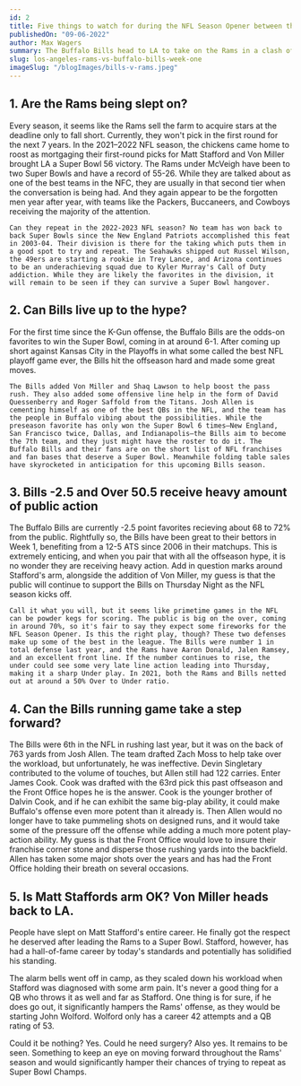 ```yaml
---
id: 2
title: Five things to watch for during the NFL Season Opener between the Buffalo Bills vs Los Angeles Rams
publishedOn: "09-06-2022"
author: Max Wagers
summary: The Buffalo Bills head to LA to take on the Rams in a clash of the Super Bowl 56 Champs against the 2022-2023 Super Bowl favorite Buffalo Bills.
slug: los-angeles-rams-vs-buffalo-bills-week-one
imageSlug: "/blogImages/bills-v-rams.jpeg"
---
```


<h2 style={{ backgroundColor: "black", color: "white", padding: "20px" }}>
  1. Are the Rams being slept on?
</h2>
<div style={{ fontFamily: "monospace", margin: "0 24px" }}>
    Every season, it seems like the Rams sell the farm to acquire stars at the deadline only to fall short. Currently, they won't pick in the first round for the next 7 years. In the 2021–2022 NFL season, the chickens came home to roost as mortgaging their first-round picks for Matt Stafford and Von Miller brought LA a Super Bowl 56 victory. The Rams under McVeigh have been to two Super Bowls and have a record of 55-26. While they are talked about as one of the best teams in the NFC, they are usually in that second tier when the conversation is being had. And they again appear to be the forgotten men year after year, with teams like the Packers, Buccaneers, and Cowboys receiving the majority of the attention.

    Can they repeat in the 2022-2023 NFL season? No team has won back to back Super Bowls since the New England Patriots accomplished this feat in 2003-04. Their division is there for the taking which puts them in a good spot to try and repeat. The Seahawks shipped out Russel Wilson, the 49ers are starting a rookie in Trey Lance, and Arizona continues to be an underachieving squad due to Kyler Murray's Call of Duty addiction. While they are likely the favorites in the division, it will remain to be seen if they can survive a Super Bowl hangover.

</div>

<h2 style={{ backgroundColor: "black", color: "white", padding: "20px" }}>
  2. Can Bills live up to the hype?
</h2>
<div style={{ fontFamily: "monospace", margin: "0 24px" }}>
   For the first time since the K-Gun offense, the Buffalo Bills are the odds-on favorites to win the Super Bowl, coming in at around 6-1. After coming up short against Kansas City in the Playoffs in what some called the best NFL playoff game ever, the Bills hit the offseason hard and made some great moves.

    The Bills added Von Miller and Shaq Lawson to help boost the pass rush. They also added some offensive line help in the form of David Quessenberry and Roger Saffold from the Titans. Josh Allen is cementing himself as one of the best QBs in the NFL, and the team has the people in Buffalo vibing about the possibilities. While the preseason favorite has only won the Super Bowl 6 times—New England, San Francisco twice, Dallas, and Indianapolis—the Bills aim to become the 7th team, and they just might have the roster to do it. The Buffalo Bills and their fans are on the short list of NFL franchises and fan bases that deserve a Super Bowl. Meanwhile folding table sales have skyrocketed in anticipation for this upcoming Bills season.

</div>

<h2 style={{ backgroundColor: "black", color: "white", padding: "20px" }}>
  3. Bills -2.5 and Over 50.5 receive heavy amount of public action
</h2>
<div style={{ fontFamily: "monospace", margin: "0 24px" }}>
    The Buffalo Bills are currently -2.5 point favorites recieving about 68 to 72% from the public. Rightfully so, the Bills have been great to their bettors in Week 1, benefiting from a 12-5 ATS since 2006 in their matchups. This is extremely enticing, and when you pair that with all the offseason hype, it is no wonder they are receiving heavy action. Add in question marks around Stafford's arm, alongside the addition of Von Miller, my guess is that the public will continue to support the Bills on Thursday Night as the NFL season kicks off.

    Call it what you will, but it seems like primetime games in the NFL can be powder kegs for scoring. The public is big on the over, coming in around 70%, so it's fair to say they expect some fireworks for the NFL Season Opener. Is this the right play, though? These two defenses make up some of the best in the league. The Bills were number 1 in total defense last year, and the Rams have Aaron Donald, Jalen Ramsey, and an excellent front line. If the number continues to rise, the under could see some very late line action leading into Thursday, making it a sharp Under play. In 2021, both the Rams and Bills netted out at around a 50% Over to Under ratio.

</div>
<h2 style={{ backgroundColor: "black", color: "white", padding: "20px" }}>
  4. Can the Bills running game take a step forward?
</h2>
<div style={{ fontFamily: "monospace", margin: "0 24px" }}>
 The Bills were 6th in the NFL in rushing last year, but it was on the back of 763 yards from Josh Allen. The team drafted Zach Moss to help take over the workload, but unfortunately, he was ineffective. Devin Singletary contributed to the volume of touches, but Allen still had 122 carries. Enter James Cook. Cook was drafted with the 63rd pick this past offseason and the Front Office hopes he is the answer. Cook is the younger brother of Dalvin Cook, and if he can exhibit the same big-play ability, it could make Buffalo's offense even more potent than it already is. Then Allen would no longer have to take pummeling shots on designed runs, and it would take some of the pressure off the offense while adding a much more potent play-action ability. My guess is that the Front Office would love to insure their franchise corner stone and disperse those rushing yards into the backfield. Allen has taken some major shots over the years and has had the Front Office holding their breath on several occasions.
</div>
<h2 style={{ backgroundColor: "black", color: "white", padding: "20px" }}>
  5. Is Matt Staffords arm OK? Von Miller heads back to LA.
</h2>
<div style={{ fontFamily: "monospace", margin: "0 24px" }}>
  People have slept on Matt Stafford's entire career. He finally got the respect he deserved after leading the Rams to a Super Bowl. Stafford, however, has had a hall-of-fame career by today's standards and potentially has solidified his standing.

The alarm bells went off in camp, as they scaled down his workload when Stafford was diagnosed with some arm pain. It's never a good thing for a QB who throws it as well and far as Stafford. One thing is for sure, if he does go out, it significantly hampers the Rams' offense, as they would be starting John Wolford. Wolford only has a career 42 attempts and a QB rating of 53.

Could it be nothing? Yes. Could he need surgery? Also yes. It remains to be seen. Something to keep an eye on moving forward throughout the Rams' season and would significantly hamper their chances of trying to repeat as Super Bowl Champs.

</div>
